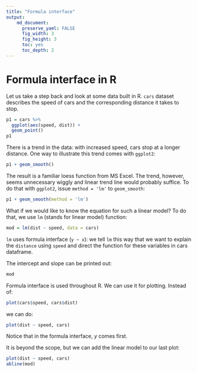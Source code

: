 ```yaml
---
title: "Formula interface"
output: 
    md_document:
      preserve_yaml: FALSE
      fig_width: 3
      fig_height: 3
      toc: yes
      toc_depth: 2
---
```


# Formula interface in R

Let us take a step back and look at some data built in R. `cars` dataset
describes the speed of cars and the corresponding distance it takes to stop.

```r
p1 = cars %>% 
  ggplot(aes(speed, dist)) +
  geom_point()
p1
```

There is a trend in the data: with increased speed, cars stop at a longer
distance. One way to illustrate this trend comes with `ggplot2`:

```r
p1 + geom_smooth()
```

The result is a familiar loess function from MS Excel. The trend, however, seems unnecessary wiggly and linear trend line would probably suffice. To do that with `ggplot2`, issue `method = 'lm'` to `geom_smooth`:

```r
p1 + geom_smooth(method = 'lm')
```

What if we would like to know the equation for such a linear model? To do that, we use `lm` (stands for linear model) function:

```r
mod = lm(dist ~ speed, data = cars)
```

`lm` uses formula interface (`y ~ x`): we tell `lm` this way that we want to
explain the `distance` using `speed` and direct the function for these
variables in cars dataframe.

The intercept and slope can be printed out:

```r
mod
```

Formula interface is used throughout R. We can use it for plotting. Instead of:

```r
plot(cars$speed, cars$dist)
```

we can do:

```r
plot(dist ~ speed, cars)
```

Notice that in the formula interface, _y_ comes first.

It is beyond the scope, but we can add the linear model to our last plot:

```r
plot(dist ~ speed, cars)
abline(mod)
```
